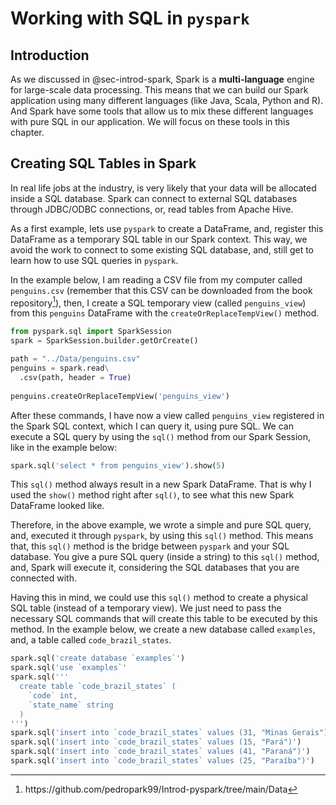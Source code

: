 

# Working with SQL in `pyspark`

## Introduction

As we discussed in @sec-introd-spark, Spark is a **multi-language** engine for large-scale data processing. This means that we can build our Spark application using many different languages (like Java, Scala, Python and R). And Spark have some tools that allow us to mix these different languages with pure SQL in our application. We will focus on these tools in this chapter.

## Creating SQL Tables in Spark

In real life jobs at the industry, is very likely that your data will be allocated inside a SQL database. Spark can connect to external SQL databases through JDBC/ODBC connections, or, read tables from Apache Hive.

As a first example, lets use `pyspark` to create a DataFrame, and, register this DataFrame as a temporary SQL table in our Spark context. This way, we avoid the work to connect to some existing SQL database, and, still get to learn how to use SQL queries in `pyspark`.

In the example below, I am reading a CSV file from my computer called `penguins.csv` (remember that this CSV can be downloaded from the book repository^[https://github.com/pedropark99/Introd-pyspark/tree/main/Data]), then, I create a SQL temporary view (called `penguins_view`) from this `penguins` DataFrame with the `createOrReplaceTempView()` method. 

```python
from pyspark.sql import SparkSession
spark = SparkSession.builder.getOrCreate()

path = "../Data/penguins.csv"
penguins = spark.read\
  .csv(path, header = True)
  
penguins.createOrReplaceTempView('penguins_view')
```

After these commands, I have now a view called `penguins_view` registered in the Spark SQL context, which I can query it, using pure SQL. We can execute a SQL query by using the `sql()` method from our Spark Session, like in the example below:

```python
spark.sql('select * from penguins_view').show(5)
```

This `sql()` method always result in a new Spark DataFrame. That is why I used the `show()` method right after `sql()`, to see what this new Spark DataFrame looked like.

Therefore, in the above example, we wrote a simple and pure SQL query, and, executed it through `pyspark`, by using this `sql()` method. This means that, this `sql()` method is the bridge between `pyspark` and your SQL database. You give a pure SQL query (inside a string) to this `sql()` method, and, Spark will execute it, considering the SQL databases that you are connected with.

Having this in mind, we could use this `sql()` method to create a physical SQL table (instead of a temporary view). We just need to pass the necessary SQL commands that will create this table to be executed by this method. In the example below, we create a new database called `examples`, and, a table called `code_brazil_states`.

```python
spark.sql('create database `examples`')
spark.sql('use `examples`'
spark.sql('''
  create table `code_brazil_states` (
    `code` int,
    `state_name` string
  )
''')
spark.sql('insert into `code_brazil_states` values (31, "Minas Gerais")')
spark.sql('insert into `code_brazil_states` values (15, "Pará")')
spark.sql('insert into `code_brazil_states` values (41, "Paraná")')
spark.sql('insert into `code_brazil_states` values (25, "Paraíba")')
```






